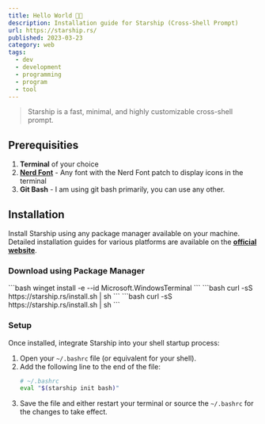 ```yaml
---
title: Hello World 👋🏼
description: Installation guide for Starship (Cross-Shell Prompt)
url: https://starship.rs/
published: 2023-03-23
category: web
tags:
  - dev
  - development
  - programming
  - program
  - tool
---
```



> Starship is a fast, minimal, and highly customizable cross-shell prompt.

## Prerequisities

1. **Terminal** of your choice
2. [**Nerd Font**](https://www.nerdfonts.com/font-downloads) - Any font with the Nerd Font patch to display icons in the terminal
3. **Git Bash** - I am using git bash primarily, you can use any other.

## Installation
Install Starship using any package manager available on your machine. Detailed installation guides for various platforms are available on the [**official website**](https://starship.rs/).

### Download using Package Manager
<CodeTabs>
  <Fragment slot="windows">
  ```bash 
  winget install -e --id Microsoft.WindowsTerminal 
  ```
  </Fragment>
  <Fragment slot="linux">
  ```bash
  curl -sS https://starship.rs/install.sh | sh
  ```
  </Fragment>
  <Fragment slot="mac">
  ```bash
  curl -sS https://starship.rs/install.sh | sh
  ```
  </Fragment>
</CodeTabs>

### Setup
Once installed, integrate Starship into your shell startup process:

1. Open your `~/.bashrc` file (or equivalent for your shell).
2. Add the following line to the end of the file:
    ```bash frame="none"
    # ~/.bashrc
    eval "$(starship init bash)"
    ```
3. Save the file and either restart your terminal or source the `~/.bashrc` for the changes to take effect.

